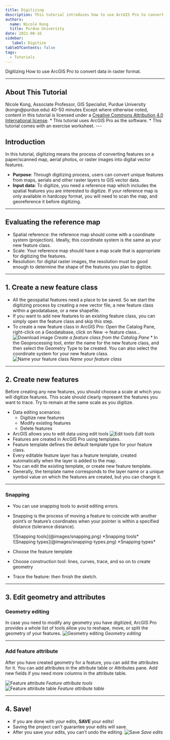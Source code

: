 ```yaml
---
title: Digitizing
description: This tutorial introduces how to use ArcGIS Pro to convert data in raster format, such as scanned maps or aerial imagery, into vector data, like points, lines, and polygons. 
authors:
  name: Nicole Kong
  title: Purdue University
date: 2021-08-16
sidebar:
   label: Digitize
tableOfContents: false
tags:
  - Tutorials
---
```



<Slideshow>

<CoverSlide>
<span slot="title">Digitizing</span>
<span slot="subtitle">How to use ArcGIS Pro to convert data in raster format.</span>
</CoverSlide>

---

## About This Tutorial

<MetadataBlock>
  <Fragment slot="author">
  Nicole Kong, Associate Professor, GIS Specialist, Purdue University (kongn@purdue.edu)
  </Fragment>
  <Fragment slot="time">
  40-50 minutes
  </Fragment>
  <Fragment slot="license">
    Except where otherwise noted, content in this tutorial is licensed under a <a href="https://creativecommons.org/licenses/by/4.0/">Creative Commons Attribution 4.0 International license</a>.
  </Fragment>
  * This tutorial uses ArcGIS Pro as the software.
  * This tutorial comes with an exercise worksheet.	
</MetadataBlock>
---
	
## Introduction

In this tutorial, digitizing means the process of converting features on a paper/scanned map, aerial photos, or raster images into digital vector features. 

* **Purpose**: Through digitizing process, users can convert unique features from maps, aerials and other raster layers to GIS vector data.
* **Input data**: To digitize, you need a reference map which includes the spatial features you are interested to digitize. If your reference map is only available in hardcopy format, you will need to scan the  map, and georeference it before digitizing.

---

## Evaluating the reference map

* Spatial reference: the reference map should come with a coordinate system (projection). Ideally, this coordinate system is the same as your new feature class.
* Scale: Your reference map should have a map scale that is appropriate for digitizing the features.
* Resolution: for digital raster images, the resolution must be good enough to determine the shape of the features you plan to digitize.

---

## 1. Create a new feature class

* All the geospatial features need a place to be saved. So we start the digitizing process by creating a new vector file, a new feature class within a geodatabase, or a new shapefile.
* If you want to add new features to an existing feature class, you can simply open the feature class and skip this step.
* To create a new feature class in ArcGIS Pro: Open the Catalog Pane, right-click on a Geodatabase, click on New -> feature class...
    <OneThirdLayout>
      ![Download image](@images/feature-class.png)
      *Create a feature class from the Catalog Pane*
    </OneThirdLayout>
      * In the Geoprocessing tool, enter the name for the new feature class, and then select the Geometry Type to be created. You can also select the coordinate system for your new feature class.
    <OneThirdLayout>
      ![Name your feature class](@images/create-feature-class.png)
      *Name your feature class*
    </OneThirdLayout>

---

## 2. Create new features

Before creating any new features, you should choose a scale at which you will digitize features. This scale should clearly represent the features you want to trace. Try to remain at the same scale as you digitize.

* Data editing scenarios:
	* Digitize new features
	* Modify existing features
	* Delete features
* ArcGIS allows you to edit data using edit tools
    <OneThirdLayout>
      ![Edit tools](@images/edit-data.png)
      *Edit tools*
    </OneThirdLayout>
* Features are created in ArcGIS Pro using templates.
* Feature template defines the default template type for your feature class.
* Every editable feature layer has a feature template, created automatically when the layer is added to the map.
* You can edit the existing template, or create new feature template.
* Generally, the template name corresponds to the layer name or a unique symbol value on which the features are created, but you can change it. 

---

### Snapping

* You can use snapping tools to avoid editing errors. 
* Snapping is the process of moving a feature to coincide with another point’s or feature’s coordinates when your pointer is within a specified distance (tolerance distance). 
    <TwoThirdsLayout>
    <div slot="right">
      ![Snapping tools](@images/snapping.png)
      *Snapping tools*
    </div>
    
    <div slot="left">
      ![Snapping types](@images/snapping-types.png)
      *Snapping types*
    </div>
    </TwoThirdsLayout>
* Choose the feature template
* Choose construction tool: lines, curves, trace, and so on to create geometry
* Trace the feature: then finish the sketch.

---

## 3. Edit geometry and attributes

### Geometry editing

In case you need to modify any geometry you have digitized, ArcGIS Pro provides a whole list of tools allow you to reshape, move, or split the geometry of your features.
    <OneThirdLayout>
      ![Geometry editing](@images/geometry-editing.png)
      *Geometry editing*
    </OneThirdLayout>

---
### Add feature attribute

After you have created geometry for a feature, you can add the attributes for it. You can add attributes in the attribute table or Attributes pane. Add new fields if you need more columns in the attribute table.
    <TwoThirdsLayout>
    <div slot="left">
      ![Feature attribute](@images/feature-attribute.png)
      *Feature attribute tools*
    </div>
    <div slot="right">
      ![Feature attribute table](@images/feature-attribute-table.png)
      *Feature attribute table*
    </div>
    </TwoThirdsLayout>

---

## 4. Save!

* If you are done with your edits, **SAVE** your edits!
* Saving the project can't guarantee your edits will save.
* After you save your edits, you can't undo the editing.
    <OneThirdLayout>
      ![Save](@images/save.png)
      *Save edits*
    </OneThirdLayout>

</Slideshow>
